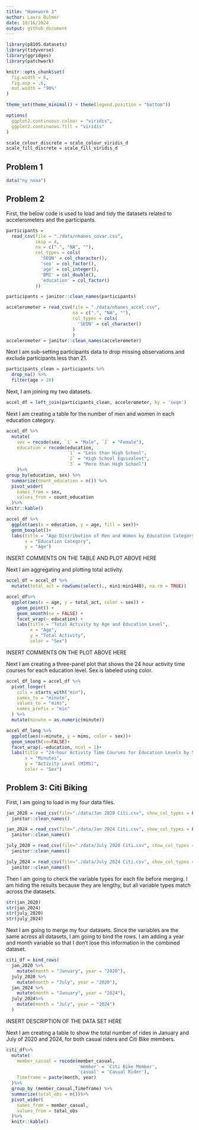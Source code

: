 ```yaml
---
title: "Homework 3"
author: Laura Bulmer
date: 10/16/2024
output: github_document
---
```

```r
library(p8105.datasets)
library(tidyverse)
library(ggridges)
library(patchwork)

knitr::opts_chunk$set(
  fig.width = 6,
  fig.asp = .6,
  out.width = "90%"
)

theme_set(theme_minimal() + theme(legend.position = "bottom"))

options(
  ggplot2.continuous.colour = "viridis",
  ggplot2.continuous.fill = "viridis"
)

scale_colour_discrete = scale_colour_viridis_d
scale_fill_discrete = scale_fill_viridis_d
```

## Problem 1

```r
data("ny_noaa")
```

## Problem 2

First, the below code is used to load and tidy the datasets related to accelerometers and the participants. 

```r
participants = 
  read_csv(file = "./data/nhanes_covar.csv", 
           skip = 4,
           na = c(".", "NA", ""),
           col_types = cols(
             'SEQN' = col_character(),
             'sex' = col_factor(),
             'age' = col_integer(),
             'BMI' = col_double(),
             'education' = col_factor()
           ))

participants = janitor::clean_names(participants)
```


```r
accelerometer = read_csv(file = "./data/nhanes_accel.csv",
                         na = c(".", "NA", ""),
                         col_types = cols(
                           'SEQN' = col_character()
                         )
                         )
accelerometer = janitor::clean_names(accelerometer)
```

Next I am sub-setting participants data to drop missing observations and exclude participants less than 21.

```r
participants_clean = participants %>%
  drop_na() %>%
  filter(age > 20)
```

Next, I am joining my two datasets. 

```r
accel_df = left_join(participants_clean, accelerometer, by = 'seqn')
```

Next I am creating a table for the number of men and women in each education category.

```r
accel_df %>%
  mutate(
    sex = recode(sex, `1` = "Male", `2` = "Female"),
    education = recode(education, 
                       `1` = "Less than High School", 
                       `2` = "High School Equivalent", 
                       `3` = "More than High School")
    )%>%
group_by(education, sex) %>%
  summarize(count_education = n()) %>%
  pivot_wider(
    names_from = sex,
    values_from = count_education
  )%>%
knitr::kable()
```

```r
accel_df %>%
  ggplot(aes(x = education, y = age, fill = sex))+
  geom_boxplot()+
  labs(title = "Age Distribution of Men and Women by Education Category",
       x = "Education Category",
       y = "Age")
```


INSERT COMMENTS ON THE TABLE AND PLOT ABOVE HERE

Next I am aggregating and plotting total activity.

```r
accel_df = accel_df %>%
  mutate(total_act = rowSums(select(., min1:min1440), na.rm = TRUE))

accel_df%>%
  ggplot(aes(x = age, y = total_act, color = sex)) +
    geom_point() +  
    geom_smooth(se = FALSE) +
    facet_wrap(~ education) + 
    labs(title = "Total Activity by Age and Education Level",
         x = "Age",
         y = "Total Activity",
         color = "Sex")
```

INSERT COMMENTS ON THE PLOT ABOVE HERE

Next I am creating a three-panel plot that shows the 24 hour activity time courses for each education level. Sex is labeled using color. 

```r
accel_df_long = accel_df %>%
  pivot_longer(
    cols = starts_with("min"),
    names_to = "minute",
    values_to = "mims",
    names_prefix = "min"
  ) %>%
  mutate(minute = as.numeric(minute))

accel_df_long %>%
  ggplot(aes(x=minute, y = mims, color = sex))+
  geom_smooth(se=FALSE)+
  facet_wrap(.~education, ncol = 1)+
  labs(title = "24-hour Activity Time Courses for Education Levels by Sex",
       x = "Minutes",
       y = "Activity Level (MIMS)",
       color = "Sex")
```

## Problem 3: Citi Biking

First, I am going to load in my four data files.

```r
jan_2020 = read_csv(file="./data/Jan 2020 Citi.csv", show_col_types = FALSE) %>%
  janitor::clean_names()

jan_2024 = read_csv(file="./data/Jan 2024 Citi.csv", show_col_types = FALSE)%>%
  janitor::clean_names()

july_2020 = read_csv(file="./data/July 2020 Citi.csv", show_col_types = FALSE)%>%
  janitor::clean_names()

july_2024 = read_csv(file="./data/July 2024 Citi.csv", show_col_types = FALSE)%>%
  janitor::clean_names()
```

Then I am going to check the variable types for each file before merging. I am hiding the results because they are lengthy, but all variable types match across the datasets.

```r
str(jan_2020)
str(jan_2024)
str(july_2020)
str(july_2024)
```

Next I am going to merge my four datasets. Since the variables are the same across all datasets, I am going to bind the rows. I am adding a year and month variable so that I don't lose this information in the combined dataset.

```r
citi_df = bind_rows(
  jan_2020 %>%
    mutate(month = "January", year = "2020"), 
  july_2020 %>%
    mutate(month = "July", year = "2020"), 
  jan_2024 %>%
    mutate(month = "January", year = "2024"), 
  july_2024%>%
    mutate(month = "July", year = "2024")
  )
```

INSERT DESCRIPTION OF THE DATA SET HERE

Next I am creating a table to show the total number of rides in January and July of 2020 and 2024, for both casual riders and Citi Bike members.

```r
citi_df%>%
  mutate(
    member_casual = recode(member_casual, 
                           'member' = 'Citi Bike Member', 
                           'casual' = 'Casual Rider'),
    Timeframe = paste(month, year)
  )%>%
  group_by (member_casual,Timeframe) %>%
  summarize(total_obs = n())%>%
  pivot_wider(
    names_from = member_casual,
    values_from = total_obs
  )%>%
  knitr::kable()
```

